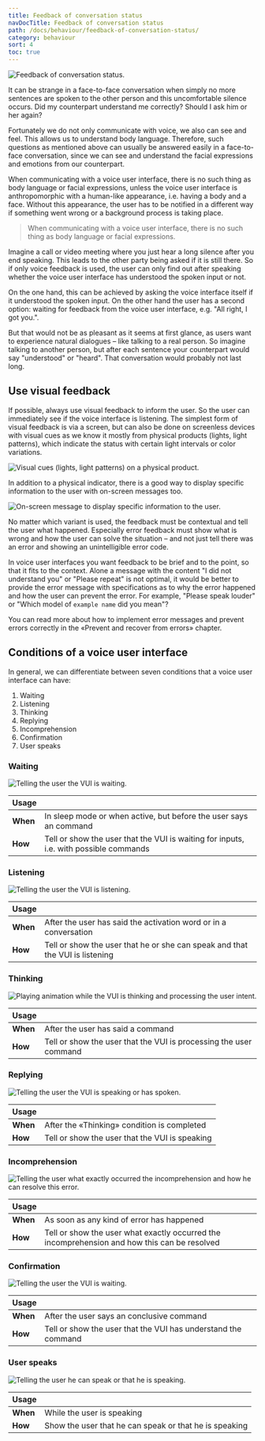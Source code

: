```yaml
---
title: Feedback of conversation status
navDocTitle: Feedback of conversation status
path: /docs/behaviour/feedback-of-conversation-status/
category: behaviour
sort: 4
toc: true
---
```


![Feedback of conversation status.](/images/behaviour/feedbackOfConversationStatus.png)

It can be strange in a face-to-face conversation when simply no more sentences are spoken to the other person and this uncomfortable silence occurs. Did my counterpart understand me correctly? Should I ask him or her again?

Fortunately we do not only communicate with voice, we also can see and feel. This allows us to understand body language. Therefore, such questions as mentioned above can usually be answered easily in a face-to-face conversation, since we can see and understand the facial expressions and emotions from our counterpart.

When communicating with a voice user interface, there is no such thing as body language or facial expressions, unless the voice user interface is anthropomorphic with a human-like appearance, i.e. having a body and a face. Without this appearance, the user has to be notified in a different way if something went wrong or a background process is taking place.

> When communicating with a voice user interface, there is no such thing as body language or facial expressions.

Imagine a call or video meeting where you just hear a long silence after you end speaking. This leads to the other party being asked if it is still there. So if only voice feedback is used, the user can only find out after speaking whether the voice user interface has understood the spoken input or not.

On the one hand, this can be achieved by asking the voice interface itself if it understood the spoken input. On the other hand the user has a second option: waiting for feedback from the voice user interface, e.g. "All right, I got you.".

But that would not be as pleasant as it seems at first glance, as users want to experience natural dialogues – like talking to a real person. So imagine talking to another person, but after each sentence your counterpart would say "understood" or "heard". That conversation would probably not last long.

## Use visual feedback

If possible, always use visual feedback to inform the user. So the user can immediately see if the voice interface is listening. The simplest form of visual feedback is via a screen, but can also be done on screenless devices with visual cues as we know it mostly from physical products (lights, light patterns), which indicate the status with certain light intervals or color variations.

![Visual cues (lights, light patterns) on a physical product.](/images/behaviour/twitter-jankolario-bifCXiN5rdY-unsplash.png)

In addition to a physical indicator, there is a good way to display specific information to the user with on-screen messages too.

![On-screen message to display specific information to the user.](/images/behaviour/feedback.png)

No matter which variant is used, the feedback must be contextual and tell the user what happened. Especially error feedback must show what is wrong and how the user can solve the situation – and not just tell there was an error and showing an unintelligible error code.

In voice user interfaces you want feedback to be brief and to the point, so that it fits to the context. Alone a message with the content "I did not understand you" or "Please repeat" is not optimal, it would be better to provide the error message with specifications as to why the error happened and how the user can prevent the error. For example, "Please speak louder" or "Which model of `example name` did you mean"?

<InfoBox to="/docs/behaviour/prevent-and-recover-from-errors/" link="Read more">
  You can read more about how to implement error messages and prevent errors
  correctly in the «Prevent and recover from errors» chapter.
</InfoBox>

## Conditions of a voice user interface

In general, we can differentiate between seven conditions that a voice user interface can have:

1. Waiting
2. Listening
3. Thinking
4. Replying
5. Incomprehension
6. Confirmation
7. User speaks

### Waiting

![Telling the user the VUI is waiting.](/images/behaviour/waiting.png)

| Usage    |                                                                                       |
| -------- | ------------------------------------------------------------------------------------- |
| **When** | In sleep mode or when active, but before the user says an command                     |
| **How**  | Tell or show the user that the VUI is waiting for inputs, i.e. with possible commands |

### Listening

![Telling the user the VUI is listening.](/images/behaviour/listening.png)

| Usage    |                                                                              |
| -------- | ---------------------------------------------------------------------------- |
| **When** | After the user has said the activation word or in a conversation             |
| **How**  | Tell or show the user that he or she can speak and that the VUI is listening |

### Thinking

![Playing animation while the VUI is thinking and processing the user intent.](/images/behaviour/thinking.gif)

| Usage    |                                                                   |
| -------- | ----------------------------------------------------------------- |
| **When** | After the user has said a command                                 |
| **How**  | Tell or show the user that the VUI is processing the user command |

### Replying

![Telling the user the VUI is speaking or has spoken.](/images/behaviour/replying.gif)

| Usage    |                                                |
| -------- | ---------------------------------------------- |
| **When** | After the «Thinking» condition is completed    |
| **How**  | Tell or show the user that the VUI is speaking |

### Incomprehension

![Telling the user what exactly occurred the incomprehension and how he can resolve this error.](/images/behaviour/incomprehension.png)

| Usage    |                                                                                              |
| -------- | -------------------------------------------------------------------------------------------- |
| **When** | As soon as any kind of error has happened                                                    |
| **How**  | Tell or show the user what exactly occurred the incomprehension and how this can be resolved |

### Confirmation

![Telling the user the VUI is waiting.](/images/behaviour/confirmation.png)

| Usage    |                                                               |
| -------- | ------------------------------------------------------------- |
| **When** | After the user says an conclusive command                     |
| **How**  | Tell or show the user that the VUI has understand the command |

### User speaks

![Telling the user he can speak or that he is speaking.](/images/behaviour/userSpeaks.gif)

| Usage    |                                                        |
| -------- | ------------------------------------------------------ |
| **When** | While the user is speaking                             |
| **How**  | Show the user that he can speak or that he is speaking |
